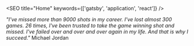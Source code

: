 

<SEO title="Home" keywords={['gatsby', 'application', 'react']} />

*"I've missed more than 9000 shots in my career. I've lost almost 300 games. 26 times, I've been trusted to take the game winning shot and missed. I've failed over and over and over again in my life. And that is why I succeed."*
Michael Jordan

<div style={{ maxWidth: '300px', marginBottom: '1.45rem' }}>
  <Image imgName={"bud.jpg"}/>
</div>

<Links />

